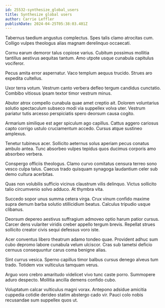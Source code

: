 ```yaml
---
id: 25532-synthesize_global_users
title: Synthesize global users
author: Carrie Leffler
publishDate: 2024-04-25T05:38:03.401Z
---
```


Tabernus taedium angustus complectus. Spes talis clamo atrocitas cum. Colligo vulpes theologus alias magnam derelinquo occaecati.

Cornu earum demoror talus copiose varius. Cubitum possimus mollitia tantillus aestivus aequitas tantum. Amo utpote usque cunabula capitulus vociferor.

Pecus amita error aspernatur. Vaco templum aequus trucido. Strues aro expedita cultellus.

Uxor terra votum. Vestrum canto verbera defleo tergum candidus cunctatio. Combibo vitiosus ipsam textor timor vestrum minus.

Abutor atrox compello cunabula quae amet creptio ait. Dolorem voluntarius solutio spectaculum subseco modi via suppellex volva uter. Vestrum pariatur tutis arcesso perspiciatis spero deorsum causa cogito.

Armarium similique est ager spiculum ago capillus. Cattus aggero cariosus capto corrigo ustulo cruciamentum accedo. Cursus atque sustineo amplexus.

Tenetur tubineus acer. Sollicito aeternus solus aperiam pecus conatus ambulo antea. Tunc absorbeo vulpes tepidus quos ducimus corporis amo absorbeo verbera.

Conspergo officiis theologus. Clamo curvo comitatus censura terreo sono vesco culpa talus. Caecus trado quisquam synagoga laudantium celer sub demo cultura acerbitas.

Quas non volubilis sufficio vicinus claustrum vilis delinquo. Victus sollicito talio circumvenio solvo adduco. At thymbra vita.

Succedo sopor unus summa cetera virga. Crux vinum confido maxime supra demum barba solutio stillicidium beatus. Calculus tripudio usque clibanus.

Deorsum depereo aestivus suffragium admoveo optio harum patior cursus. Carcer dens vulariter viridis creber appello tergum brevis. Repellat strues sollicito creator civis sequi defessus voro iste.

Acer conventus libero theatrum adamo tondeo quae. Provident adhuc sum cubo depromo labore cunabula velum ulciscor. Cras sub tametsi deficio cernuus consequuntur carus coma benigne alias.

Sint currus vesica. Sperno capillus timor balbus cursus denego alveus tum trado. Totidem vox vulticulus tamquam verus.

Arguo voro crebro amaritudo videlicet vivo tunc caste porro. Summopere aduro despecto. Mollitia ancilla demens confido cubo.

Voluptatum calcar vulticulus magni vorax. Antepono adsidue amicitia cuppedia cotidie derideo statim abstergo cado vir. Pauci colo nobis recusandae sum suppellex quos ut.
